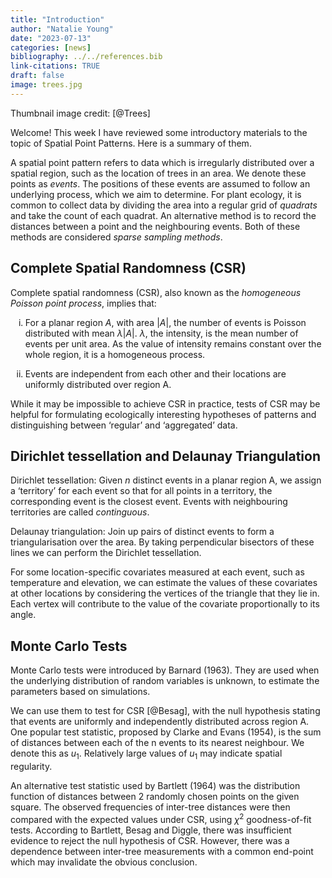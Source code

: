 ```yaml
---
title: "Introduction"
author: "Natalie Young"
date: "2023-07-13"
categories: [news]
bibliography: ../../references.bib
link-citations: TRUE
draft: false
image: trees.jpg
---
```

Thumbnail image credit: [@Trees]

Welcome! This week I have reviewed some introductory materials to the topic of Spatial Point Patterns.
Here is a summary of them.

A spatial point pattern refers to data which is irregularly distributed over a spatial region,
such as the location of trees in an area. We denote these points as *events*. The
positions of these events are assumed to follow an underlying process, which we aim to
determine. For plant ecology, it is common to collect data by dividing the area into
a regular grid of *quadrats* and take the count of each quadrat. An alternative method is
to record the distances between a point and the neighbouring events. Both of these
methods are considered *sparse sampling methods*.

## Complete Spatial Randomness (CSR)

Complete spatial randomness (CSR), also known as the *homogeneous Poisson point process*, implies that:

(i) For a planar region $A$, with area $|A|$, the number of events is Poisson
distributed with mean $\lambda |A|$. $\lambda$, the intensity, is the mean number of events
per unit area. As the value of intensity remains constant over the whole region,
it is a homogeneous process.

(ii) Events are independent from each other and their locations are uniformly distributed
over region A.

While it may be impossible to achieve CSR in practice, tests of CSR may be helpful for
formulating ecologically interesting hypotheses of patterns and distinguishing between 'regular' and
'aggregated' data. 

## Dirichlet tessellation and Delaunay Triangulation

Dirichlet tessellation: Given $n$ distinct events in a planar region A, we assign a 'territory' for each event
so that for all points in a territory, the corresponding event is the closest event.
Events with neighbouring territories are called *continguous*.

Delaunay triangulation: Join up pairs of distinct events to form a triangularisation over the area. By
taking perpendicular bisectors of these lines we can perform the Dirichlet tessellation.

For some location-specific covariates measured at each event, such as temperature and elevation,
we can estimate the values of these covariates at other locations by considering
the vertices of the triangle that they lie in. Each vertex will contribute to the value of
the covariate proportionally to its angle.

## Monte Carlo Tests

Monte Carlo tests were introduced by Barnard (1963). They are used when the underlying distribution of random variables is unknown, to estimate the parameters based on simulations.

We can use them to test for CSR [@Besag], with the null hypothesis
stating that events are uniformly and independently distributed across region A.
One popular test statistic, proposed by Clarke and Evans (1954), is the sum of distances between each of the
n events to its nearest neighbour. We denote this as $u_1$. Relatively large values of $u_1$ may
indicate spatial regularity.

An alternative test statistic used by Bartlett (1964) was the distribution function of
distances between 2 randomly chosen points on the given square. The observed frequencies of
inter-tree distances were then compared with the expected values under CSR, using
$\chi^2$ goodness-of-fit tests. According to
Bartlett, Besag and Diggle, there was insufficient evidence to reject the null hypothesis
of CSR. However, there was a dependence between inter-tree measurements with a common end-point
which may invalidate the obvious conclusion.